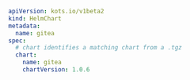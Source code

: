 ```yaml
apiVersion: kots.io/v1beta2
kind: HelmChart
metadata:
  name: gitea
spec:
  # chart identifies a matching chart from a .tgz
  chart:
    name: gitea
    chartVersion: 1.0.6
``` 
